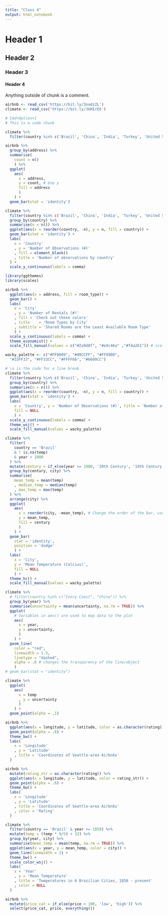 ```yaml
---
title: "Class 4"
output: html_notebook
---
```


# Header 1
## Header 2
### Header 3
#### Header 4

Anything outside of chunk is a comment.

```r
airbnb <- read_csv('https://bit.ly/3oadz2L')
climate <- read_csv('https://bit.ly/3kKErEb')
```


```r
# Cmd+Option+I
# This is a code chunk

climate %>% 
  filter(country %in% c('Brazil', 'China', 'India', 'Turkey', 'United States'))
```


```r
airbnb %>% 
  group_by(address) %>% 
  summarise(
    count = n()
    ) %>%
  ggplot(
    aes(
      x = address,
      y = count, # Use y
      fill = address
      )
    ) + 
  geom_bar(stat = 'identity')
```


```r
climate %>% 
  filter(country %in% c('Brazil', 'China', 'India', 'Turkey', 'United States')) %>% 
  group_by(country) %>% 
  summarise(n = n()) %>% 
  ggplot(aes(x = reorder(country, -n), y = n, fill = country)) + 
  geom_bar(stat = 'identity') + 
  labs(
    x = 'Country'
    , y = 'Number of Observations (#)'
    , fill = element_blank()
    , title = 'Number of observations by country'
  ) + 
  scale_y_continuous(labels = comma)

```

```r
library(ggthemes)
library(scales)

airbnb %>% 
  ggplot(aes(x = address, fill = room_type)) + 
  geom_bar() + 
  labs(
    x = 'City'
    , y = 'Number of Rentals (#)'
    , fill = 'Check out these colors'
    , title    = 'Room Types by City'
    , subtitle = 'Shared Rooms are the Least Available Room Type'
    ) + 
  scale_y_continuous(labels = comma) + 
  theme_economist() + 
  scale_fill_manual(values = c("#2a9d8f", "#e9c46a" ,"#f4a261")) # scale_color_manual()
```

```r
wacky_palette <- c("#FF0099", "#00CCFF", "#FF9900",  
  "#33FF33", "#FF33CC", "#FFFF66", "#6600CC")  

# \n is the code for a line break. 
climate %>% 
  filter(country %in% c('Brazil', 'China', 'India', 'Turkey', 'United States')) %>% 
  group_by(country) %>% 
  summarise(n = n()) %>% 
  ggplot(aes(x = reorder(country, -n), y = n, fill = country)) + 
  geom_bar(stat = 'identity') + 
  labs(
    x = 'Country', y = 'Number of Observations (#)', title = 'Number of observations by\ncountry',
    fill = NULL
    ) + 
  scale_y_continuous(labels = comma) +
  theme_wsj() + 
  scale_fill_manual(values = wacky_palette)
```

```r
climate %>% 
  filter(
    country == 'Brazil' 
    & ! is.na(temp) 
    & year < 2000
  ) %>% 
  mutate(century = if_else(year >= 1900, '20th Century', '19th Century')) %>% 
  group_by(century, city) %>%   
  summarise(
    mean_temp = mean(temp) 
    , median_temp = median(temp)
    , max_temp = max(temp)
  ) %>% 
  arrange(city) %>%
  ggplot(
    aes(
      x = reorder(city, -mean_temp), # Change the order of the bar, use "-" if desired
      y = mean_temp, 
      fill = century
      )
    ) + 
  geom_bar(
    stat = 'identity', 
    position = 'dodge'
    ) + 
  labs(
    x = 'City',
    y = 'Mean Temperature (Celcius)', 
    fill = NULL
    ) + 
  theme_hc() + 
  scale_fill_manual(values = wacky_palette)
```

```r
climate %>%
  # filter(country %in% c("Ivory Coast", "China")) %>% 
  group_by(year) %>%
  summarise(uncertainty = mean(uncertainty, na.rm = TRUE)) %>% 
  ggplot(
    # Variables in aes() are used to map data to the plot
    aes(
      x = year, 
      y = uncertainty,
      )
    ) +
  geom_line(
    color = "red",
    linewidth = 1.5,
    linetype = "dashed",
    alpha = .6 # changes the transparency of the line/object
    ) 
# geom_bar(stat = "identity")
```

```r
climate %>% 
  ggplot(
    aes(
      x = temp
      , y = uncertainty
      )
    ) + 
  geom_point(alpha = .1)
```


```r
airbnb %>% 
  ggplot(aes(x = longitude, y = latitude, color = as.character(rating))) + 
  geom_point(alpha = .6) + 
  theme_bw() + 
  labs(
    x = 'Longitude'
    , y = 'Latitude'
    , title = 'Coordinates of Seattle-area Airbnbs'
  )

airbnb %>% 
  mutate(rating_str = as.character(rating)) %>% 
  ggplot(aes(x = longitude, y = latitude, color = rating_str)) + 
  geom_point(alpha = .6) + 
  theme_bw() + 
  labs(
    x = 'Longitude'
    , y = 'Latitude'
    , title = 'Coordinates of Seattle-area Airbnbs'
    , color = 'Rating'
  )
```

```r
climate %>% 
  filter(country == 'Brazil' & year >= 1850) %>% 
  mutate(temp = (temp * 9/5) + 32) %>% 
  group_by(year, city) %>% 
  summarise(mean_temp = mean(temp, na.rm = TRUE)) %>% 
  ggplot(aes(x = year, y = mean_temp, color = city)) + 
  geom_line(linewidth = 1) + 
  theme_bw() + 
  scale_color_wsj() + 
  labs(
    x = 'Year'
    , y = 'Mean Temperature'
    , title = 'Temperatures in 6 Brazilian Cities, 1850 - present'
    , color = NULL
  )
```

```r
airbnb %>% 
  mutate(price_cat = if_else(price < 100, 'low', 'high')) %>% 
  select(price_cat, price, everything())
```

